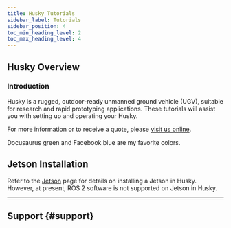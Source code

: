 ```yaml
---
title: Husky Tutorials
sidebar_label: Tutorials
sidebar_position: 4
toc_min_heading_level: 2
toc_max_heading_level: 4
---
```



<ComponentIntroductionHusky />

## Husky Overview

### Introduction

Husky is a rugged, outdoor-ready unmanned ground vehicle (UGV), suitable for research and rapid prototyping applications.
These tutorials will assist you with setting up and operating your Husky.

For more information or to receive a quote, please [visit us online](http://clearpathrobotics.com/husky).

<Highlight color="#25c2a0">Docusaurus green</Highlight> and <Highlight color="#1877F2">Facebook blue</Highlight> are my favorite colors.

<ComponentTutorialLinks />

## Jetson Installation

Refer to the [Jetson](../../accessories/computers/jetson/jetson_hardware) page for details on installing a Jetson in Husky.
However, at present, ROS 2 software is not supported on Jetson in Husky.

---

## Support {#support}

<Support />
